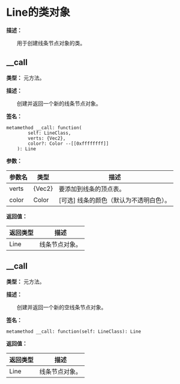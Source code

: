 
# Line的类对象

**描述：**

&emsp;&emsp;用于创建线条节点对象的类。

## __call

**类型：** 元方法。

**描述：**

&emsp;&emsp;创建并返回一个新的线条节点对象。

**签名：**
```tl
metamethod __call: function(
		self: LineClass,
		verts: {Vec2},
		color?: Color --[[0xffffffff]]
	): Line
```

**参数：**

| 参数名 | 类型 | 描述 |
| --- | --- | --- |
| verts | {Vec2} | 要添加到线条的顶点表。 |
| color | Color | [可选] 线条的颜色（默认为不透明白色）。 |

**返回值：**

| 返回类型 | 描述 |
| --- | --- |
| Line | 线条节点对象。 |

## __call

**类型：** 元方法。

**描述：**

&emsp;&emsp;创建并返回一个新的空线条节点对象。

**签名：**
```tl
metamethod __call: function(self: LineClass): Line
```

**返回值：**

| 返回类型 | 描述 |
| --- | --- |
| Line | 线条节点对象。 |